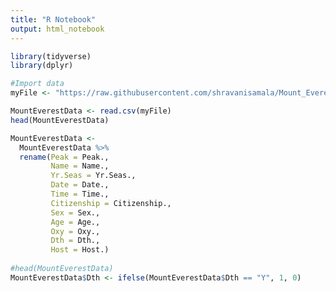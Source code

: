 ```yaml
---
title: "R Notebook"
output: html_notebook
---
```


```r
library(tidyverse)
library(dplyr)
```

```r
#Import data
myFile <- "https://raw.githubusercontent.com/shravanisamala/Mount_Everest_Project/master/Mt_Everest_Ascent_Data.csv"

MountEverestData <- read.csv(myFile)
head(MountEverestData)

MountEverestData <- 
  MountEverestData %>%
  rename(Peak = Peak., 
         Name = Name., 
         Yr.Seas = Yr.Seas., 
         Date = Date., 
         Time = Time., 
         Citizenship = Citizenship., 
         Sex = Sex., 
         Age = Age., 
         Oxy = Oxy., 
         Dth = Dth., 
         Host = Host.)
  
#head(MountEverestData)
MountEverestData$Dth <- ifelse(MountEverestData$Dth == "Y", 1, 0)
```
